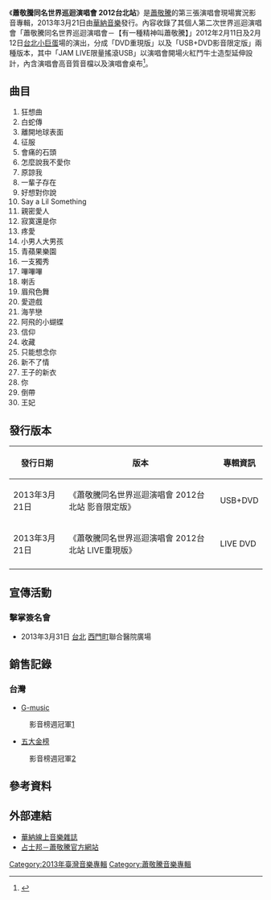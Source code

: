 {{Infobox Album
| Name = 蕭敬騰同名世界巡迴演唱會 2012台北站LIVE
| Original_name = 
| Type = 現場專輯
| Longtype =
| Artist = [[蕭敬騰|蕭敬騰]]
| Cover = Jam_Hsiao_2012_Taipei_Arena_LIVE.jpg 
| Released = 2013年3月21日
| Recorded = 
| Genre = [[華語流行音樂|華語流行音樂]]
| Length = 
| Label = [[華納音樂|華納音樂]]
| Producer = 
| Reviews = 
| Last album = [[以愛之名|以愛之名]]<br>(2012)
| This album = '''蕭敬騰同名世界巡迴演唱會 2012台北站'''<br>(2013)
| Next album = [[The_Song|The Song]]<br>(2014)
}}

《'''蕭敬騰同名世界巡迴演唱會 2012台北站'''》是[[蕭敬騰|蕭敬騰]]的第三張演唱會現場實況影音專輯，2013年3月21日由[[華納音樂|華納音樂]]發行。內容收錄了其個人第二次世界巡迴演唱會「蕭敬騰同名世界巡迴演唱會－【有一種精神叫蕭敬騰】」2012年2月11日及2月12日[[台北|台北]][[臺北小巨蛋|小巨蛋]]場的演出，分成「DVD重現版」以及「USB+DVD影音限定版」兩種版本，其中「JAM LIVE限量搖滾USB」以演唱會開場火紅鬥牛士造型延伸設計，內含演唱會高音質音檔以及演唱會桌布<ref>{{Cite web |url=http://news.sina.com.tw/article/20130403/9298436.html |title=蕭敬騰 同名世界巡迴演唱會台北站DVD 擊掌簽名會 |accessdate=2013-04-07 |archive-date=2013-05-18 |archive-url=https://web.archive.org/web/20130518163622/http://news.sina.com.tw/article/20130403/9298436.html |dead-url=no }}</ref>。


==曲目==

#狂想曲 
#白蛇傳
#離開地球表面
#征服
#會痛的石頭
#怎麼說我不愛你
#原諒我
#一輩子存在
#好想對你說
#Say a Lil Something
#親密愛人
#寂寞還是你
#疼愛
#小男人大男孩
#青蘋果樂園
#一支獨秀
#嗶嗶嗶
#喇舌
#眉飛色舞
#愛遊戲
#海芋戀
#阿飛的小蝴蝶
#信仰
#收藏
#只能想念你
#新不了情
#王子的新衣
#你
#倒帶
#王妃

==發行版本==
{| class="wikitable"
|-
!發行日期!!版本!!專輯資訊
|-
|2013年3月21日
|《蕭敬騰同名世界巡迴演唱會 2012台北站 影音限定版》
|USB+DVD
|-
|2013年3月21日
|《蕭敬騰同名世界巡迴演唱會 2012台北站 LIVE重現版》
|LIVE DVD 
|-
|}

==宣傳活動==
=== 擊掌簽名會 ===
*2013年3月31日 [[台北|台北]] [[西門町|西門町]]聯合醫院廣場

==銷售記錄==
===台灣===
*[[G-music|G-music]]
:影音榜週冠軍[http://www.g-music.com.tw/GMusicBillboard6.aspx] {{WebCite|url=https://www.webcitation.org/6Jd8PnzUQ?url=http://www.g-music.com.tw/GMusicBillboard6.aspx |date=20130914155710 |dateformat=iso }}
*[https://web.archive.org/web/20130925131747/http://www.5music.com.tw/cdtop.asp 五大金榜]
:影音榜週冠軍[https://web.archive.org/web/20100310194034/http://www.5music.com.tw/CDTop.asp?top=3]

==參考資料==
{{reflist|1}}
==外部連結==
*[http://www.warnermusic.com.tw/ 華納線上音樂雜誌] {{Wayback|url=http://www.warnermusic.com.tw/ |date=20090729104306 }}
*[https://web.archive.org/web/20130713110300/http://www.jamsclub.asia/ 占士邦－蕭敬騰官方網站]

{{蕭敬騰}}

[[Category:2013年臺灣音樂專輯|Category:2013年臺灣音樂專輯]]
[[Category:蕭敬騰音樂專輯|Category:蕭敬騰音樂專輯]]